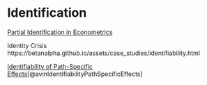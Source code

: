 # Identification {.unnumbered}

[Partial Identification in Econometrics](https://scholar.harvard.edu/files/tamer/files/pie.pdf)

Identity Crisis
https://betanalpha.github.io/assets/case_studies/identifiability.html

[Identifiability of Path-Specific Effects](https://ftp.cs.ucla.edu/pub/stat_ser/r321-ijcai05.pdf)[@avinIdentifiabilityPathSpecificEffects]